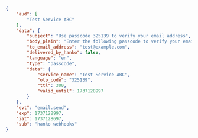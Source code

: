 ```json
{
    "aud": [
        "Test Service ABC"
    ],
    "data": {
        "subject": "Use passcode 325139 to verify your email address",
        "body_plain": "Enter the following passcode to verify your email address:\n\n325139\n\nThe passcode is valid for 5 minutes.",
        "to_email_address": "test@example.com",
        "delivered_by_hanko": false,
        "language": "en",
        "type": "passcode",
        "data": {
            "service_name": "Test Service ABC",
            "otp_code": "325139",
            "ttl": 300,
            "valid_until": 1737128997
        }
    },
    "evt": "email.send",
    "exp": 1737128997,
    "iat": 1737128697,
    "sub": "hanko webhooks"
}
```